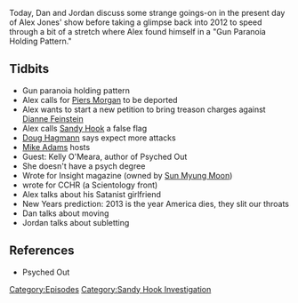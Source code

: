 {{DEFAULTSORT:
    #_EPISODE_0275:December 23-31, 2012
}}{{Episode
    | title             = December 23-31, 2012
    | caption           = Listen to this episode on [https://knowledgefight.libsyn.com/knowledge-fight-december-23-31-2012 Libsyn] [https://open.spotify.com/episode/1aqRS24LpYjuzli8jOWoHu Spotify], Read the [[Transcript/275: December 23-31, 2012|Unofficial Transcript]]
    | episodeNumber     = 275
    | length            = 01:11:28
    | airDate           = March 13, 2019
    | coverageStartDate = December 23, 2012
    | coverageEndDate   = December 31, 2012
    | episodeType       = [[:Category:Sandy Hook Investigation|Sandy Hook Investigation]]
    | appearance        = [[Piers Morgan]], [[Dianne Feinstein]], [[Doug Hagmann]], [[Mike Adams]], [[Kelly O'Meara]], [[Sun Myung Moon]]
    | previousEpisode   = [[274: Ask Alex Anything]]
    | nextEpisode       = [[276: January 1-2, 2013]]
}}

{{Stub}}

Today, Dan and Jordan discuss some strange goings-on in the present day of Alex Jones' show before taking a glimpse back into 2012 to speed through a bit of a stretch where Alex found himself in a "Gun Paranoia Holding Pattern."

==Tidbits==

*Gun paranoia holding pattern
*Alex calls for [[Piers Morgan]] to be deported
*Alex wants to start a new petition to bring treason charges against [[Dianne Feinstein]]
*Alex calls [[The Sandy Hook Elementary Massacre|Sandy Hook]] a false flag
*[[Doug Hagmann]] says expect more attacks
*[[Mike Adams]] hosts
*Guest: Kelly O'Meara, author of Psyched Out
*She doesn't have a psych degree
*Wrote for Insight magazine (owned by [[Sun Myung Moon]])
*wrote for CCHR (a Scientology front)
*Alex talks about his Satanist girlfriend
*New Years prediction: 2013 is the year America dies, they slit our throats
*Dan talks about moving
*Jordan talks about subletting

==References==

*Psyched Out

[[Category:Episodes]]
[[Category:Sandy Hook Investigation]]
